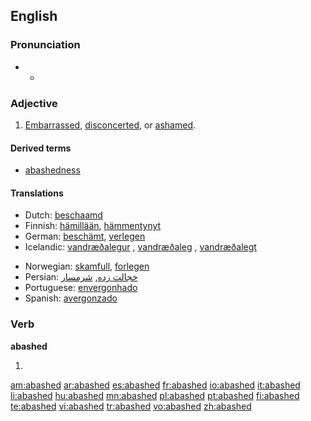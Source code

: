 ==English==

===Pronunciation===
* {{a|RP}}
** {{IPA|/əˈbæʃt/}}

===Adjective===
{{en-adj}}

# [[embarrassed|Embarrassed]], [[disconcerted]], or [[ashamed]].

====Derived terms====
* [[abashedness]]

====Translations====
{{trans-top|embarrassed}}
* Dutch: [[beschaamd]]
* Finnish: [[hämillään]], [[hämmentynyt]]
* German: [[beschämt]], [[verlegen]]
* Icelandic: [[vandræðalegur]] {{m}}, [[vandræðaleg]] {{f}}, [[vandræðalegt]] {{n}}
{{trans-mid}}
* Norwegian: [[skamfull]], [[forlegen]]
* Persian: [[خجالت زده]], [[شرمسار]]
* Portuguese: [[envergonhado]]
* Spanish: [[avergonzado]]
{{trans-bottom}}

===Verb===
'''abashed'''

# {{past of|[[abash]]}}

[[am:abashed]]
[[ar:abashed]]
[[es:abashed]]
[[fr:abashed]]
[[io:abashed]]
[[it:abashed]]
[[li:abashed]]
[[hu:abashed]]
[[mn:abashed]]
[[pl:abashed]]
[[pt:abashed]]
[[fi:abashed]]
[[te:abashed]]
[[vi:abashed]]
[[tr:abashed]]
[[vo:abashed]]
[[zh:abashed]]